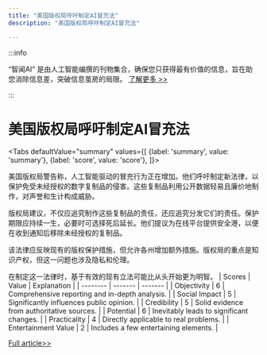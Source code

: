 ```yaml
---
title: "美国版权局呼吁制定AI冒充法"
description: "美国版权局呼吁制定AI冒充法"

---
```



:::info

“智闻AI“ 是由人工智能编撰的刊物集合，确保您只获得最有价值的信息，旨在助您消除信息差，突破信息茧房的局限。  [了解更多 >>](/)

:::

# 美国版权局呼吁制定AI冒充法


<Tabs
	defaultValue="summary"
	values={[
	{label: 'summary', value: 'summary'},
	{label: 'score', value: 'score'},
]}>
<TabItem value="summary">


美国版权局警告称，人工智能驱动的冒充行为正在增加。他们呼吁制定新法律，以保护免受未经授权的数字复制品的侵害。这些复制品利用公开数据轻易且廉价地制作，对声誉和生计构成威胁。

版权局建议，不仅应追究制作这些复制品的责任，还应追究分发它们的责任。保护期限应持续一生，必要时可选择死后延长。他们提议为在线平台提供安全港，以便在收到通知后移除未经授权的复制品。

该法律应反映现有的版权保护措施，但允许各州增加额外措施。版权局的重点是知识产权，但这一问题也涉及隐私和伦理。

在制定这一法律时，基于有效的现有立法可能比从头开始更为明智。
</TabItem>
<TabItem value="score">
	| Scores     | Value   | Explanation |
	| -------- | ------- | ------- |
	| Objectivity  | 6    | Comprehensive reporting and in-depth analysis.    |
	| Social Impact | 5     | Significantly influences public opinion.    |
	| Credibility    | 5    | Solid evidence from authoritative sources.    |
	| Potential    | 6    | Inevitably leads to significant changes.    |
	| Practicality    | 4    | Directly applicable to real problems.    |
	| Entertainment Value    | 2    | Includes a few entertaining elements.    |
</TabItem>
</Tabs>

[Full article>>](https://techcrunch.com/2024/07/31/copyright-office-tells-congress-urgent-need-to-outlaw-ai-powered-impersonation/)
